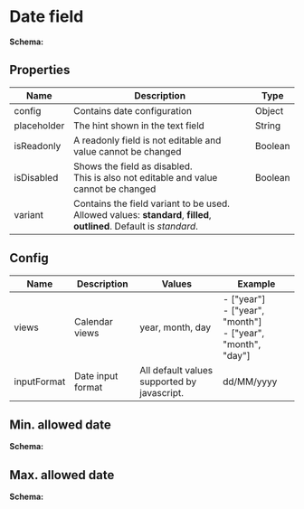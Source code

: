 
# Date field

<DateField />

**Schema:**

<JsonViewer value={schema} />

## Properties

| Name        | Description                                                                                                                | Type    |
| ----------- | -------------------------------------------------------------------------------------------------------------------------- | ------- |
| config      | Contains date configuration                                                                                                | Object  |
| placeholder | The hint shown in the text field                                                                                           | String  |
| isReadonly  | A readonly field is not editable and value cannot be changed                                                               | Boolean |
| isDisabled  | Shows the field as disabled.<br/> This is also not editable and value cannot be changed                                    | Boolean |
| variant     | Contains the field variant to be used. <br/>Allowed values: **standard**, **filled**, **outlined**. Default is _standard_. |

## Config

| Name        | Description       | Values                                      | Example                                                                |
| ----------- | ----------------- | ------------------------------------------- | ---------------------------------------------------------------------- |
| views       | Calendar views    | year, month, day                            | - ["year"] <br/> - ["year", "month"] <br /> - ["year", "month", "day"] |
| inputFormat | Date input format | All default values supported by javascript. | dd/MM/yyyy                                                             |

<CommonProperties />

## Min. allowed date

<FormField schema={schemaMin} />

**Schema:**

<JsonViewer value={schemaMin} />

## Max. allowed date

<FormField schema={schemaMax} />

**Schema:**

<JsonViewer value={schemaMax} />
